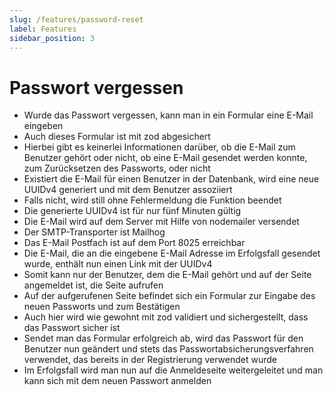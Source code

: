 ```yaml
---
slug: /features/password-reset
label: Features
sidebar_position: 3
---
```


# Passwort vergessen

- Wurde das Passwort vergessen, kann man in ein Formular eine E-Mail eingeben
- Auch dieses Formular ist mit zod abgesichert
- Hierbei gibt es keinerlei Informationen darüber, ob die E-Mail zum Benutzer gehört oder nicht,
ob eine E-Mail gesendet werden konnte, zum Zurücksetzen des Passworts, oder nicht
- Existiert die E-Mail für einen Benutzer in der Datenbank, wird eine neue UUIDv4 generiert und mit dem Benutzer assoziiert
- Falls nicht, wird still ohne Fehlermeldung die Funktion beendet
- Die generierte UUIDv4 ist für nur fünf Minuten gültig
- Die E-Mail wird auf dem Server mit Hilfe von nodemailer versendet
- Der SMTP-Transporter ist Mailhog
- Das E-Mail Postfach ist auf dem Port 8025 erreichbar
- Die E-Mail, die an die eingebene E-Mail Adresse im Erfolgsfall gesendet wurde, enthält nun einen Link mit der UUIDv4
- Somit kann nur der Benutzer, dem die E-Mail gehört und auf der Seite angemeldet ist, die Seite aufrufen
- Auf der aufgerufenen Seite befindet sich ein Formular zur Eingabe des neuen Passworts und zum Bestätigen
- Auch hier wird wie gewohnt mit zod validiert und sichergestellt, dass das Passwort sicher ist
- Sendet man das Formular erfolgreich ab, wird das Passwort für den Benutzer nun geändert
und stets das Passwortabsicherungsverfahren verwendet, das bereits in der Registrierung verwendet wurde
- Im Erfolgsfall wird man nun auf die Anmeldeseite weitergeleitet und man kann sich mit dem neuen Passwort anmelden
